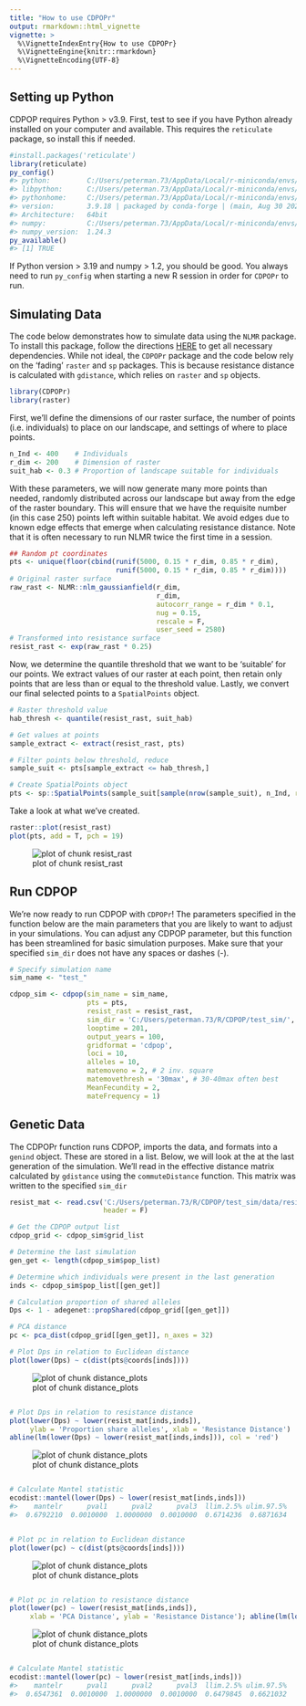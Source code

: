 ```yaml
---
title: "How to use CDPOPr"
output: rmarkdown::html_vignette
vignette: >
  %\VignetteIndexEntry{How to use CDPOPr}
  %\VignetteEngine{knitr::rmarkdown}
  %\VignetteEncoding{UTF-8}
---
```




## Setting up Python

CDPOP requires Python \> v3.9. First, test to see if you have Python already installed on your computer and available. This requires the `reticulate` package, so install this if needed.


```r
#install.packages('reticulate')
library(reticulate)
py_config()
#> python:         C:/Users/peterman.73/AppData/Local/r-miniconda/envs/r-reticulate/python.exe
#> libpython:      C:/Users/peterman.73/AppData/Local/r-miniconda/envs/r-reticulate/python39.dll
#> pythonhome:     C:/Users/peterman.73/AppData/Local/r-miniconda/envs/r-reticulate
#> version:        3.9.18 | packaged by conda-forge | (main, Aug 30 2023, 03:40:31) [MSC v.1929 64 bit (AMD64)]
#> Architecture:   64bit
#> numpy:          C:/Users/peterman.73/AppData/Local/r-miniconda/envs/r-reticulate/Lib/site-packages/numpy
#> numpy_version:  1.24.3
py_available()
#> [1] TRUE
```

If Python version \> 3.19 and numpy \> 1.2, you should be good. You always need to run `py_config` when starting a new R session in order for `CDPOPr` to run.

## Simulating Data

The code below demonstrates how to simulate data using the `NLMR` package. To install this package, follow the directions [HERE](https://github.com/ropensci/NLMR) to get all necessary dependencies. While not ideal, the `CDPOPr` package and the code below rely on the 'fading' `raster` and `sp` packages. This is because resistance distance is calculated with `gdistance`, which relies on `raster` and `sp` objects.


```r
library(CDPOPr)
library(raster)
```

First, we'll define the dimensions of our raster surface, the number of points (i.e. individuals) to place on our landscape, and settings of where to place points.


```r
n_Ind <- 400    # Individuals
r_dim <- 200    # Dimension of raster
suit_hab <- 0.3 # Proportion of landscape suitable for individuals
```

With these parameters, we will now generate many more points than needed, randomly distributed across our landscape but away from the edge of the raster boundary. This will ensure that we have the requisite number (in this case 250) points left within suitable habitat. We avoid edges due to known edge effects that emerge when calculating resistance distance. Note that it is often necessary to run NLMR twice the first time in a session.




```r
## Random pt coordinates
pts <- unique(floor(cbind(runif(5000, 0.15 * r_dim, 0.85 * r_dim),
                          runif(5000, 0.15 * r_dim, 0.85 * r_dim))))
# Original raster surface
raw_rast <- NLMR::nlm_gaussianfield(r_dim,
                                    r_dim,
                                    autocorr_range = r_dim * 0.1,
                                    nug = 0.15,
                                    rescale = F,
                                    user_seed = 2580)
# Transformed into resistance surface
resist_rast <- exp(raw_rast * 0.25)
```

Now, we determine the quantile threshold that we want to be 'suitable' for our points. We extract values of our raster at each point, then retain only points that are less than or equal to the threshold value. Lastly, we convert our final selected points to a `SpatialPoints` object.


```r
# Raster threshold value
hab_thresh <- quantile(resist_rast, suit_hab)

# Get values at points
sample_extract <- extract(resist_rast, pts)

# Filter points below threshold, reduce
sample_suit <- pts[sample_extract <= hab_thresh,]

# Create SpatialPoints object
pts <- sp::SpatialPoints(sample_suit[sample(nrow(sample_suit), n_Ind, replace = F),])
```

Take a look at what we've created.


```r
raster::plot(resist_rast)
plot(pts, add = T, pch = 19)
```

![plot of chunk resist_rast](figure/resist_rast-1.png)

## Run CDPOP

We're now ready to run CDPOP with `CDPOPr`! The parameters specified in the function below are the main parameters that you are likely to want to adjust in your simulations. You can adjust any CDPOP parameter, but this function has been streamlined for basic simulation purposes. Make sure that your specified `sim_dir` does not have any spaces or dashes (-).


```r
# Specify simulation name
sim_name <- "test_"

cdpop_sim <- cdpop(sim_name = sim_name,
                   pts = pts,
                   resist_rast = resist_rast,
                   sim_dir = 'C:/Users/peterman.73/R/CDPOP/test_sim/',
                   looptime = 201,
                   output_years = 100,
                   gridformat = 'cdpop',
                   loci = 10,
                   alleles = 10,
                   matemoveno = 2, # 2 inv. square
                   matemovethresh = '30max', # 30-40max often best
                   MeanFecundity = 2,
                   mateFrequency = 1)
```

## Genetic Data

The CDPOPr function runs CDPOP, imports the data, and formats into a `genind` object. These are stored in a list. Below, we will look at the at the last generation of the simulation. We'll read in the effective distance matrix calculated by `gdistance` using the `commuteDistance` function. This matrix was written to the specified `sim_dir`


```r
resist_mat <- read.csv('C:/Users/peterman.73/R/CDPOP/test_sim/data/resist_mat.csv',
                       header = F)

# Get the CDPOP output list
cdpop_grid <- cdpop_sim$grid_list

# Determine the last simulation
gen_get <- length(cdpop_sim$pop_list)

# Determine which individuals were present in the last generation
inds <- cdpop_sim$pop_list[[gen_get]]

# Calculation proportion of shared alleles
Dps <- 1 - adegenet::propShared(cdpop_grid[[gen_get]])

# PCA distance
pc <- pca_dist(cdpop_grid[[gen_get]], n_axes = 32)

# Plot Dps in relation to Euclidean distance
plot(lower(Dps) ~ c(dist(pts@coords[inds])))
```

![plot of chunk distance_plots](figure/distance_plots-1.png)

```r

# Plot Dps in relation to resistance distance
plot(lower(Dps) ~ lower(resist_mat[inds,inds]),
     ylab = 'Proportion share alleles', xlab = 'Resistance Distance')
abline(lm(lower(Dps) ~ lower(resist_mat[inds,inds])), col = 'red')
```

![plot of chunk distance_plots](figure/distance_plots-2.png)

```r

# Calculate Mantel statistic
ecodist::mantel(lower(Dps) ~ lower(resist_mat[inds,inds]))
#>    mantelr      pval1      pval2      pval3  llim.2.5% ulim.97.5% 
#>  0.6792210  0.0010000  1.0000000  0.0010000  0.6714236  0.6871634


# Plot pc in relation to Euclidean distance
plot(lower(pc) ~ c(dist(pts@coords[inds])))
```

![plot of chunk distance_plots](figure/distance_plots-3.png)

```r

# Plot pc in relation to resistance distance
plot(lower(pc) ~ lower(resist_mat[inds,inds]),
     xlab = 'PCA Distance', ylab = 'Resistance Distance'); abline(lm(lower(pc) ~ lower(resist_mat[inds,inds])), col = 'red')
```

![plot of chunk distance_plots](figure/distance_plots-4.png)

```r

# Calculate Mantel statistic
ecodist::mantel(lower(pc) ~ lower(resist_mat[inds,inds]))
#>    mantelr      pval1      pval2      pval3  llim.2.5% ulim.97.5% 
#>  0.6547361  0.0010000  1.0000000  0.0010000  0.6479845  0.6621032
```

##
